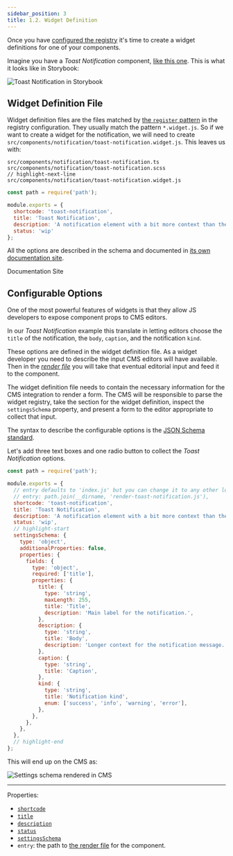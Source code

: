 ```yaml
---
sidebar_position: 3
title: 1.2. Widget Definition
---
```


Once you have [configured the registry](./config/declare-registry) it's time to create a widget definitions for one of
your components.

Imagine you have a _Toast Notification_ component, [like this one](https://www.carbondesignsystem.com/components/notification/usage#toast-notifications). This is what it looks like in Storybook:

![Toast Notification in Storybook](../../static/img/storybook-toast.png)

## Widget Definition File
Widget definition files are the files matched by [the `register` pattern](config/options/register) in the registry
configuration. They usually match the pattern `*.widget.js`. So if we want to create a widget for the notification, we
will need to create `src/components/notification/toast-notification.widget.js`. This leaves us with:

```shell
src/components/notification/toast-notification.ts
src/components/notification/toast-notification.scss
// highlight-next-line
src/components/notification/toast-notification.widget.js
```

```js title="src/components/notification/toast-notification.widget.js"
const path = require('path');

module.exports = {
  shortcode: 'toast-notification',
  title: 'Toast Notification',
  description: 'A notification element with a bit more context than the inline notification.',
  status: 'wip'
};
```

All the options are described in the schema and documented in [its own documentation site](https://js-widgets.github.io/js-widgets/registry-schema/).

<Link
  className="button button--secondary button--lg"
  to="https://js-widgets.github.io/js-widgets/registry-schema/">
  Documentation Site
</Link>

## Configurable Options
One of the most powerful features of widgets is that they allow JS developers to expose component props to CMS
editors.

In our _Toast Notification_ example this translate in letting editors choose the `title` of the notification, the
`body`, `caption`, and the notification `kind`.

These options are defined in the widget definition file. As a widget developer you need to describe the input CMS
editors will have available. Then in the [_render file_](./render-file) you will take that eventual editorial input
and feed it to the component.

The widget definition file needs to contain the necessary information for the CMS integration to render a form. The CMS
will be responsible to parse the widget registry, take the section for the widget definition, inspect the
`settingsSchema` property, and present a form to the editor appropriate to collect that input.

The syntax to describe the configurable options is the [JSON Schema standard](https://json-schema.org).

Let's add three text boxes and one radio button to collect the _Toast Notification_ options.

```js title="src/components/notification/toast-notification.widget.js"
const path = require('path');

module.exports = {
  // entry defaults to 'index.js' but you can change it to any other location.
  // entry: path.join(__dirname, 'render-toast-notification.js'),
  shortcode: 'toast-notification',
  title: 'Toast Notification',
  description: 'A notification element with a bit more context than the inline notification.',
  status: 'wip',
  // highlight-start
  settingsSchema: {
    type: 'object',
    additionalProperties: false,
    properties: {
      fields: {
        type: 'object',
        required: ['title'],
        properties: {
          title: {
            type: 'string',
            maxLength: 255,
            title: 'Title',
            description: 'Main label for the notification.',
          },
          description: {
            type: 'string',
            title: 'Body',
            description: 'Longer context for the notification message.',
          },
          caption: {
            type: 'string',
            title: 'Caption',
          },
          kind: {
            type: 'string',
            title: 'Notification kind',
            enum: ['success', 'info', 'warning', 'error'],
          },
        },
      },
    },
  },
  // highlight-end
};
```

This will end up on the CMS as:

![Settings schema rendered in CMS](../../static/img/tutorial/settings-schema-options.png)

---

Properties:

  - [`shortcode`](https://js-widgets.github.io/js-widgets/registry-schema/#items_shortcode)
  - [`title`](https://js-widgets.github.io/js-widgets/registry-schema/#items_title)
  - [`description`](https://js-widgets.github.io/js-widgets/registry-schema/#items_description)
  - [`status`](https://js-widgets.github.io/js-widgets/registry-schema/#items_status)
  - [`settingsSchema`](https://js-widgets.github.io/js-widgets/registry-schema/#items_settingsSchema)
  - `entry`: the path to [the render file](./render-file) for the component.
